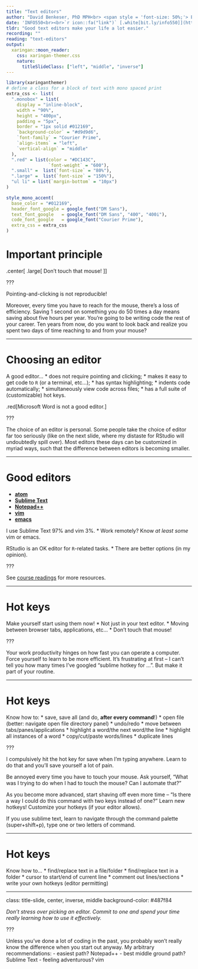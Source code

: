 ```yaml
---
title: "Text editors"
author: "David Benkeser, PhD MPH<br> <span style = 'font-size: 50%;'> Emory University<br> Department of Biostatistics and Bioinformatics </span>"
date: 'INFO550<br><br>`r icon::fa("link")` [.white[bit.ly/info550]](https://bit.ly/info550) <br> `r icon::fa("book")` [.white[Additional reading]](https://benkeser.github.io/info550/readings#text-editors)'
tldr: "Good text editors make your life a lot easier."
recording: ""
reading: "text-editors"
output:
  xaringan::moon_reader:
    css: xaringan-themer.css
    nature: 
      titleSlideClass: ["left", "middle", "inverse"]
---
```


```r
library(xaringanthemer)
# define a class for a block of text with mono spaced print
extra_css <- list(
  ".monobox" = list(
    display = "inline-block", 
    width = "90%",
    height = "400px",
    padding = "5px",
    border = "1px solid #012169",
    `background-color` = "#d9d9d6",
    `font-family` = "Courier Prime",
    `align-items` = "left",
    `vertical-align` = "middle"
  ),
  ".red" = list(color = "#DC143C",
                `font-weight` = "600"),
  ".small" =  list(`font-size` = "80%"),
  ".large" =  list(`font-size` = "150%"),
  "ul li" = list(`margin-bottom` = "10px")
)

style_mono_accent(
  base_color = "#012169",
  header_font_google = google_font("DM Sans"),
  text_font_google   = google_font("DM Sans", "400", "400i"),
  code_font_google   = google_font("Courier Prime"),
  extra_css = extra_css
)
```
<style type="text/css">
.remark-slide-content {
    font-size: 25px
}
</style>

# Important principle 

.center[
  .large[
    Don't touch that mouse!
  ]
]

???

Pointing-and-clicking is not reproducible! 

Moreover, every time you have to reach for the mouse, there's a 
loss of efficiency. Saving 1 second on something you do 50 times a
day means saving about five hours per year. You're going to be writing
code the rest of your career. Ten years from now, do you want to look
back and realize you spent two days of time reaching to and from your mouse?

---

# Choosing an editor

A good editor...
* does not require pointing and clicking;
* makes it easy to get code to `R` (or a terminal, etc...);
* has syntax highlighting;
* indents code automatically;
* simultaneously view code across files; 
* has a full suite of (customizable) hot keys.

.red[Microsoft Word is not a good editor.]

???

The choice of an editor is personal. Some people take the choice of editor
far too seriously (like on the next slide, where my distaste for RStudio will
undoubtedly spill over). Most editors these days can be customized in myriad ways, 
such that the difference between editors is becoming smaller. 

---

# Good editors

* [__atom__](https://atom.io/)
* [__Sublime Text__](https://www.sublimetext.com/)
* [__Notepad++__](https://notepad-plus-plus.org/downloads/)
* [__vim__](https://www.vim.org/)
* [__emacs__](https://www.gnu.org/software/emacs/)

I use Sublime Text 97% and vim 3%. 
* Work remotely? Know *at least some* vim or emacs.

RStudio is an OK editor for `R`-related tasks. 
* There are better options (in my opinion). 

???

See [course readings](https://benkeser.github.io/info550/readings#text-editors) for more resources. 

---

# Hot keys

Make yourself start using them now!
* Not just in your text editor.
* Moving between browser tabs, applications, etc...
* Don't touch that mouse!

???

Your work productivity hinges on how fast you can operate a computer. 
Force yourself to learn to be more efficient. It's frustrating at first --
I can't tell you how many times I've googled "sublime hotkey for ...". 
But make it part of your routine. 

---

# Hot keys

Know how to:
* save, save all (and do, __after every command__!)
* open file (better: navigate open file directory panel)
* undo/redo
* move between tabs/panes/applications
* highlight a word/the next word/the line
* highlight all instances of a word
* copy/cut/paste words/lines
* duplicate lines

???

I compulsively hit the hot key for save when I'm typing anywhere. Learn to 
do that and you'll save yourself a lot of pain. 

Be annoyed every time you have to touch your mouse. Ask yourself, "What was
I trying to do when I had to touch the mouse? Can I automate that?" 

As you become more advanced, start shaving off even more time -- "Is there a 
way I could do this command with two keys instead of one?" Learn new hotkeys!
Customize your hotkeys (if your editor allows). 

If you use sublime text, learn to navigate through the command palette 
(super+shift+p), type one or two letters of command.

---

# Hot keys

Know how to...
* find/replace text in a file/folder
* find/replace text in a folder
* cursor to start/end of current line
* comment out lines/sections
* write your own hotkeys (editor permitting)

---
class: title-slide, center, inverse, middle
background-color: #487f84

*Don't stress over picking an editor. Commit to one and spend your time really learning how to use it effectively.*

???

Unless you've done a lot of coding in the past, you probably won't really know
the difference when you start out anyway. My arbitrary recommendations:
- easiest path? Notepad++
- best middle ground path? Sublime Text
- feeling adventurous? vim
